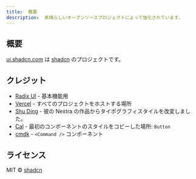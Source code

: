 ```yaml
---
title:  概要
description:  素晴らしいオープンソースプロジェクトによって強化されています。
---
```


## 概要

[ui.shadcn.com](https://ui.shadcn.com) は [shadcn](https://shadcn.com) のプロジェクトです。

## クレジット

- [Radix UI](https://radix-ui.com) - 基本機能用
- [Vercel](https://vercel.com) - すべてのプロジェクトをホストする場所
- [Shu Ding](https://shud.in) - 彼の Nextra の作品からタイポグラフィスタイルを改変しました。
- [Cal](https://cal.com) - 最初のコンポーネントのスタイルをコピーした場所: `Button`
- [cmdk](https://cmdk.paco.me) - `<Command />` コンポーネント
 
## ライセンス

MIT © [shadcn](https://shadcn.com)